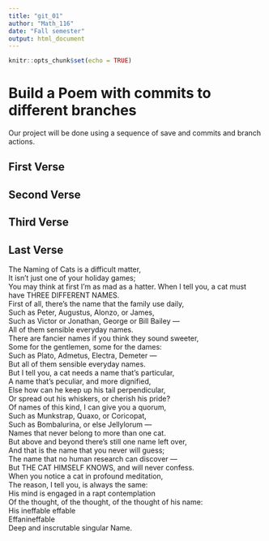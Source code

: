 ```yaml
---
title: "git_01"
author: "Math_116"
date: "Fall semester"
output: html_document
---
```


```r
knitr::opts_chunk$set(echo = TRUE)
```
# Build a Poem with commits to different branches
Our project will be done using a sequence of save and commits and branch actions.
<!-- Do not modify or change any text in "!--" bracketed areas such as this --- these are instructions to
you, if you change any of this the git program will notice it and compromise your git merging strategy !-->

## First Verse 
<!--Put the first five lines of a poem by Lewis Carrol in this section!-->

## Second Verse
<!--Put the first five lines of a poem by Robert Frost here!-->

## Third Verse
<!--Put the first two verses of The Walrus and the Carpenter here!-->

## Last Verse
<!--Put a short poem of your choice 8-20 lines,here!-->
The Naming of Cats is a difficult matter,  
It isn’t just one of your holiday games;  
You may think at first I’m as mad as a hatter. When I tell you, a cat must have THREE DIFFERENT NAMES.  
First of all, there’s the name that the family use daily,  
Such as Peter, Augustus, Alonzo, or James,  
Such as Victor or Jonathan, George or Bill Bailey —  
All of them sensible everyday names.  
There are fancier names if you think they sound sweeter,  
Some for the gentlemen, some for the dames:  
Such as Plato, Admetus, Electra, Demeter —  
But all of them sensible everyday names.  
But I tell you, a cat needs a name that’s particular,  
A name that’s peculiar, and more dignified,  
Else how can he keep up his tail perpendicular,  
Or spread out his whiskers, or cherish his pride?  
Of names of this kind, I can give you a quorum,  
Such as Munkstrap, Quaxo, or Coricopat,  
Such as Bombalurina, or else Jellylorum —  
Names that never belong to more than one cat.  
But above and beyond there’s still one name left over,  
And that is the name that you never will guess;  
The name that no human research can discover —  
But THE CAT HIMSELF KNOWS, and will never confess.  
When you notice a cat in profound meditation,  
The reason, I tell you, is always the same:  
His mind is engaged in a rapt contemplation  
Of the thought, of the thought, of the thought of his name:  
His ineffable effable  
Effanineffable  
Deep and inscrutable singular Name.  